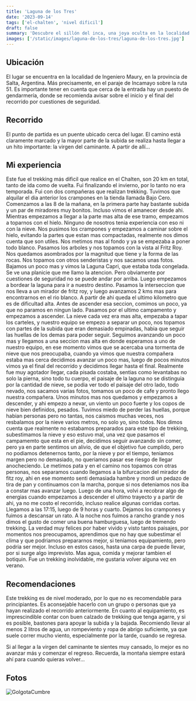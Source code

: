 ```yaml
---
title: 'Laguna de los Tres'
date: '2023-09-14'
tags: ['el-chalten', 'nivel dificil']
draft: false
summary: 'Descubre el sillón del inca, una joya oculta en la localidad de Ingeniero Maury, Salta.'
images: ['/static/images/laguna-de-los-tres/laguna-de-los-tres.jpg']
---
```


## Ubicación

El lugar se encuentra en la localidad de Ingeniero Maury, en la provincia de Salta, Argentina. Más precisamente, en el paraje de Incamayo sobre la ruta 51. Es importante tener en cuenta que cerca de la entrada hay un puesto de gendarmería, donde se recomienda avisar sobre el inicio y el final del recorrido por cuestiones de seguridad.

## Recorrido

El punto de partida es un puente ubicado cerca del lugar. El camino está claramente marcado y la mayor parte de la subida se realiza hasta llegar a un hito importante: la virgen del caminante. A partir de allí...

## Mi experiencia

Este fue el trekking más dificil que realice en el Chalten, son 20 km en total, tanto de ida como de vuelta. Fui finalizando el invierno, por lo tanto no era temporada. Fui con dos compañeras que realizan trekking. Tuvimos que alquilar el dia anterior los crampones en la tienda llamada Bajo Cero. Comenzamos a las 8 de la mañana, en la primera parte hay bastante subida y un par de miradores muy bonitos. Incluso vimos el amanecer desde ahi. Mientras empezamos a llegar a la parte mas alta de ese tramo, empezamos a toparnos con el hielo. Ninguno de nosotros tenia experiencia con eso ni con la nieve. Nos pusimos los crampones y empezamos a caminar sobre el hielo, evitando la partes que estan mas compactadas, realmente nos dimos cuenta que son utiles. Nos metimos mas al fondo y ya se empezaba a poner todo blanco. Pasamos los arboles y nos topamos con la vista al Fritz Roy. Nos quedamos asombrados por la magnitud que tiene y la forma de las rocas. Nos topamos con otros senderistas y nos sacamos unas fotos. Bajamos un poco mas y vimos la Laguna Capri, que estaba toda congelada. Se ve una planicie que me llamo la atencion. Pero obviamente por cuestiones de seguridad no se puede andar por arriba. Luego empezamos a bordear la laguna para ir a nuestro destino. Pasamos la interseccion que nos lleva a un mirador de fritz roy, y luego avanzamos 2 kms mas para encontrarnos en el rio blanco. A partir de ahi queda el ultimo kilometro que es de dificultad alta. Antes de ascender esa seccion, comimos un poco, ya que no paramos en ningun lado. Pasamos por el ultimo campamento y empezamos a ascender. La nieve cada vez era mas alta, empezaba a tapar los carteles, y nuestro equipo se empezo a separar un poco, nos topamos con partes de la subida que eran demasiado empinadas, habia que seguir las huellas de los demas para poder seguir. Seguimos avanzando un poco mas y llegamos a una seccion mas alta en donde esperamos a uno de nuestro equipo, en ese momento vimos que se acercaba una tormenta de nieve que nos preocupaba, cuando ya vimos que nuestra compañera estaba mas cerca decidimos avanzar un poco mas, luego de pocos minutos vimos ya el final del recorrido y decidimos llegar hasta el final. Realmente fue muy agotador llegar, cada pisada costaba, sentias como levantabas no solo la pierna, sino todo tu cuerpo, el paisaje de la laguna no se distinguia por la cantidad de nieve, se podia ver todo el paisaje del otro lado, todo nevado, nos sacamos varias fotos, tomamos un poco de cafe y pronto llego nuestra compañera. Unos minutos mas nos quedamos y empezamos a descender, y ahi empezo a nevar, un viento un poco fuerte y los copos de nieve bien definidos, pesados. Tuvimos miedo de perder las huellas, porque habian personas pero no tantas, nos caismos muchas veces, nos resbalamos por la nieve varios metros, no solo yo, sino todos. Nos dimos cuenta que realmente no estabamos preparados para este tipo de trekking, subestimamos la nieve y eso estuvo mal, una vez que pasamos el campamemto que esta en el pie, decidimos seguir avanzando sin comer, pero ya en parte sentimos un alivio, de que el objetivo fue cumplido, pero no podiamos detenernos tanto, por la nieve y por el tiempo, teniamos margen pero no demasiado, no queriamos pasar ese riesgo de llegar anocheciendo. Le metimos pata y en el camino nos topamos con otras personas, nos separamos cuando llegamos a la bifurcacion del mirador de fitz roy, ahi en ese momento senti demasiada hambre y mordi un pedazo de tira de pan y continuamos con la marcha, porque si nos deteniamos nos iba a constar mas avanzar luego. Luego de una hora, volvi a recobrar algo de energias cuando empezamos a descender el ultimo trayecto y a partir de ahi, ya no me costo el recorrido, incluso realice algunas corridas cortas. Llegamos a las 17:15, luego de 9 horas y cuarto. Dejamos los crampones y fuimos a descansar un rato. A la noche nos fuimos a rancho grande y nos dimos el gusto de comer una buena hamburguesa, luego de tremendo trekking. La verdad muy felices por haber vivido y visto tantos paisajes, por momentos nos preocupamos, aprendimos que no hay que subestimar el clima y que podriamos prepararnos mejor, si teniamos equipamiento, pero podria ser mejor. Incluso en estos casos, hasta una carpa de puede llevar, por si surge algo imprevisto. Mas agua, comida y mejorar tambien el botiquin. Fue un trekking inolvidable, me gustaria volver alguna vez en verano.

## Recomendaciones

Este trekking es de nivel moderado, por lo que no es recomendable para principiantes. Es aconsejable hacerlo con un grupo o personas que ya hayan realizado el recorrido anteriormente. En cuanto al equipamiento, es imprescindible contar con buen calzado de trekking que tenga agarre, y si es posible, bastones para apoyar la subida y la bajada. Recomiendo llevar al menos 2 litros de agua, un rompeviento y ropa de abrigo suficiente, ya que suele correr mucho viento, especialmente por la tarde, cuando se regresa.

Si al llegar a la virgen del caminante te sientes muy cansado, lo mejor es no avanzar más y comenzar el regreso. Recuerda, la montaña siempre estará ahí para cuando quieras volver...

## Fotos

![GolgotaCumbre](/static/images/Golgota/GolgotaCumbre.jpg)
